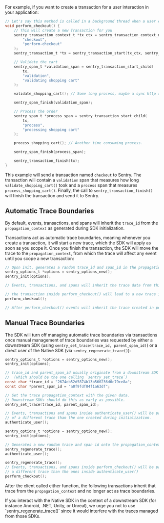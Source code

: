 For example, if you want to create a transaction for a user interaction in your application:

```c
// Let's say this method is called in a background thread when a user clicks on the checkout button.
void perform_checkout() {
    // This will create a new Transaction for you
    sentry_transaction_context_t *tx_ctx = sentry_transaction_context_new(
        "checkout",
        "perform-checkout"
    );
    sentry_transaction_t *tx = sentry_transaction_start(tx_ctx, sentry_value_new_null());

    // Validate the cart
    sentry_span_t *validation_span = sentry_transaction_start_child(
        tx,
        "validation",
        "validating shopping cart"
    );

    validate_shopping_cart(); // Some long process, maybe a sync http request.

    sentry_span_finish(validation_span);

    // Process the order
    sentry_span_t *process_span = sentry_transaction_start_child(
        tx,
        "process",
        "processing shopping cart"
    );

    process_shopping_cart(); // Another time consuming process.

    sentry_span_finish(process_span);

    sentry_transaction_finish(tx);
}
```

This example will send a transaction named `checkout` to Sentry. The transaction will contain a `validation` span that measures how long `validate_shopping_cart()` took and a `process` span that measures `process_shopping_cart()`. Finally, the call to `sentry_transaction_finish()` will finish the transaction and send it to Sentry.

## Automatic Trace Boundaries

By default, events, transactions, and spans will inherit the `trace_id` from the `propagation_context` as generated during SDK initialization.

Transactions act as automatic trace boundaries, meaning whenever you create a transaction, it will start a new trace, which the SDK will apply as soon as you scope it. Once you finish the transaction, the SDK will move the trace to the `propagation_context`, from which the trace will affect any event until you scope a new transaction:

```C
// Upon init, generates a random trace_id and span_id in the propagation_context
sentry_options_t *options = sentry_options_new();
sentry_init(options);

// Events, transactions, and spans will inherit the trace data from this propagation_context

// the transaction inside perform_checkout() will lead to a new trace in the propgation_context
perform_checkout();

// After perform_checkout() events will inherit the trace created in perform_checkout() from the propagation_context
```

## Manual Trace Boundaries

The SDK will turn off managing automatic trace boundaries via transactions once manual management of trace boundaries
was requested by either a downstream SDK (using `sentry_set_trace(trace_id, parent_span_id)`) or a direct user of the
Native SDK (via `sentry_regenerate_trace()`):

```C
sentry_options_t *options = sentry_options_new();
sentry_init(options);

// trace_id and parent_span_id usually originate from a downstream SDK
//  (which should be the one calling `sentry_set_trace`)
const char *trace_id = "2674eb52d5874b13b560236d6c79ce8a";
const char *parent_span_id = "a0f9fdf04f1a63df";

// Set the trace propagation_context with the given data.
// Downstream SDKs should do this as early as possible.
sentry_set_trace(trace_id, parent_span_id);

// Events, transactions and spans inside authenticate_user() will be part
// of a different trace than the one created during initialization.
authenticate_user();
```

```C
sentry_options_t *options = sentry_options_new();
sentry_init(options);

// Generates a new random trace and span id onto the propagation_context
sentry_regenerate_trace();
authenticate_user();

sentry_regenerate_trace();
// Events, transactions, and spans inside perform_checkout() will be part of
// a different trace than the ones inside authenticate_user()
perform_checkout();
```

After the client called either function, the following transactions inherit that trace from the `propagation_context` and no longer act as trace boundaries.

<Alert type="warning" title="Downstream SDK usage">
If you interact with the Native SDK in the context of a downstream SDK (for instance Android, .NET, Unity, or Unreal), we urge you not to use `sentry_regenerate_trace()` since it would interfere with the traces managed from those SDKs.
</Alert>
